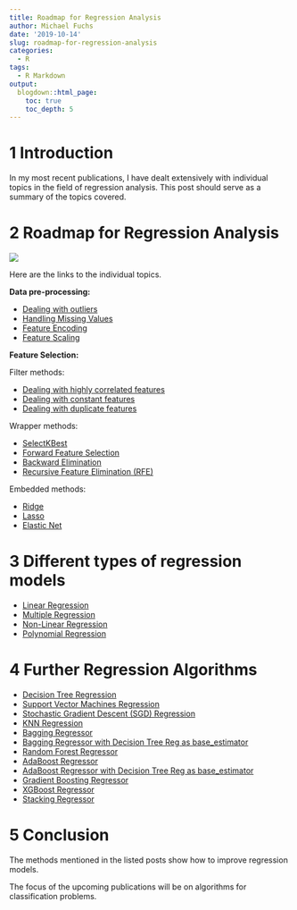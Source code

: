 ```yaml
---
title: Roadmap for Regression Analysis
author: Michael Fuchs
date: '2019-10-14'
slug: roadmap-for-regression-analysis
categories:
  - R
tags:
  - R Markdown
output:
  blogdown::html_page:
    toc: true
    toc_depth: 5
---
```


 

# 1 Introduction


In my most recent publications, I have dealt extensively with individual topics in the field of regression analysis. This post should serve as a summary of the topics covered.



# 2 Roadmap for Regression Analysis


![](/post/2019-10-14-roadmap-for-regression-analysis_files/p22p1.png)


Here are the links to the individual topics.


**Data pre-processing:**

+ [Dealing with outliers](https://michael-fuchs-python.netlify.com/2019/08/20/dealing-with-outliers/)
+ [Handling Missing Values](https://michael-fuchs-python.netlify.com/2019/03/18/dealing-with-missing-values/)
+ [Feature Encoding](https://michael-fuchs-python.netlify.com/2019/06/16/types-of-encoder/)
+ [Feature Scaling](https://michael-fuchs-python.netlify.com/2019/08/31/feature-scaling-with-scikit-learn/)


**Feature Selection:**

Filter methods:

+ [Dealing with highly correlated features](https://michael-fuchs-python.netlify.com/2019/07/28/dealing-with-highly-correlated-features/)
+ [Dealing with constant features](https://michael-fuchs-python.netlify.com/2019/08/09/dealing-with-constant-and-duplicate-features/)
+ [Dealing with duplicate features](https://michael-fuchs-python.netlify.com/2019/08/09/dealing-with-constant-and-duplicate-features/)


Wrapper methods:

+ [SelectKBest](https://michael-fuchs-python.netlify.com/2019/09/27/wrapper-methods/)
+ [Forward Feature Selection](https://michael-fuchs-python.netlify.com/2019/09/27/wrapper-methods/)
+ [Backward Elimination](https://michael-fuchs-python.netlify.com/2019/09/27/wrapper-methods/)
+ [Recursive Feature Elimination (RFE)](https://michael-fuchs-python.netlify.com/2019/09/27/wrapper-methods/)


Embedded methods:

+ [Ridge](https://michael-fuchs-python.netlify.com/2019/10/08/embedded-methods/)
+ [Lasso](https://michael-fuchs-python.netlify.com/2019/10/08/embedded-methods/)
+ [Elastic Net](https://michael-fuchs-python.netlify.com/2019/10/08/embedded-methods/)



# 3 Different types of regression models

+ [Linear Regression](https://michael-fuchs-python.netlify.com/2019/06/28/introduction-to-regression-analysis-and-predictions/)
+ [Multiple Regression](https://michael-fuchs-python.netlify.com/2019/06/28/introduction-to-regression-analysis-and-predictions/)
+ [Non-Linear Regression](https://michael-fuchs-python.netlify.com/2019/07/14/non-linear-regression-analysis/)
+ [Polynomial Regression](https://michael-fuchs-python.netlify.com/2019/07/14/non-linear-regression-analysis/)



# 4 Further Regression Algorithms


+ [Decision Tree Regression](https://michael-fuchs-python.netlify.app/2019/07/24/further-regression-algorithms/)
+ [Support Vector Machines Regression](https://michael-fuchs-python.netlify.app/2019/07/24/further-regression-algorithms/)
+ [Stochastic Gradient Descent (SGD) Regression](https://michael-fuchs-python.netlify.app/2019/07/24/further-regression-algorithms/)
+ [KNN Regression](https://michael-fuchs-python.netlify.app/2019/07/24/further-regression-algorithms/)
+ [Bagging Regressor](https://michael-fuchs-python.netlify.app/2019/07/24/further-regression-algorithms/)
+ [Bagging Regressor with Decision Tree Reg as base_estimator](https://michael-fuchs-python.netlify.app/2019/07/24/further-regression-algorithms/)
+ [Random Forest Regressor](https://michael-fuchs-python.netlify.app/2019/07/24/further-regression-algorithms/)
+ [AdaBoost Regressor](https://michael-fuchs-python.netlify.app/2019/07/24/further-regression-algorithms/)
+ [AdaBoost Regressor with Decision Tree Reg as base_estimator](https://michael-fuchs-python.netlify.app/2019/07/24/further-regression-algorithms/)
+ [Gradient Boosting Regressor](https://michael-fuchs-python.netlify.app/2019/07/24/further-regression-algorithms/)
+ [XGBoost Regressor](https://michael-fuchs-python.netlify.app/2020/04/01/ensemble-modeling-xgboost/#xgboost-for-regression)
+ [Stacking Regressor](https://michael-fuchs-python.netlify.app/2019/07/24/further-regression-algorithms/)


# 5 Conclusion

The methods mentioned in the listed posts show how to improve regression models.

The focus of the upcoming publications will be on algorithms for classification problems.




